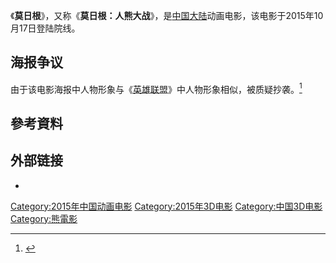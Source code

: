 {{Infobox Film
| name = 莫日根
| original_name = Mo Rigen
| image = 
| caption =
| director = [[王鹏程|王鹏程]]<br>[[马建军|马建军]]<ref>片头字幕。网络上流传为“克里斯多夫”</ref> 
| writer = 张锦惠<ref>片尾字幕。网络上流传为“查尔斯·帕克利”</ref>
| producer = 
| based on =
| starring =  张丽<br>[[刘娟_(配音演员)|刘娟]]<br>[[万梦琪|万梦琪]]<br>[[宋铮|宋铮]]<br>[[张怀武|张怀武]]<ref>片尾字幕中误作“张杯武”</ref> 
| distributor =
| studio =[[常州大卫兄弟影视有限公司|常州大卫兄弟影视有限公司]]
| released = {{Film date|2015|10|17|中国大陆}}
| sec-title =
| runtime =  92分钟
| country = {{中國大陸電影產地}}
| language = [[普通话|普通话]]
| budget= 
| gross  =
}}

《'''莫日根'''》，又称《'''莫日根：人熊大战'''》，是[[中国大陆|中国大陆]]动画电影，该电影于2015年10月17日登陆院线。

==海报争议==
由于该电影海报中人物形象与《[[英雄联盟|英雄联盟]]》中人物形象相似，被质疑抄袭。<ref>{{Cite web |url=http://www.yxdown.com/news/201510/230971.html?_t=1444705567338 |title=国产动画《莫日根：人熊大战》海报 你确定不是《LOL》? |access-date=2015-10-15 |archive-date=2015-12-22 |archive-url=https://web.archive.org/web/20151222082955/http://www.yxdown.com/news/201510/230971.html?_t=1444705567338 |dead-url=no }}</ref>

==參考資料==
{{Reflist}}

==外部链接==
* {{douban}}

[[Category:2015年中国动画电影|Category:2015年中国动画电影]]
[[Category:2015年3D电影|Category:2015年3D电影]]
[[Category:中国3D电影|Category:中国3D电影]]
[[Category:熊電影|Category:熊電影]]